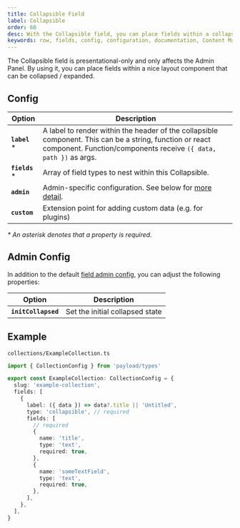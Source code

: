 ```yaml
---
title: Collapsible Field
label: Collapsible
order: 60
desc: With the Collapsible field, you can place fields within a collapsible layout component that can be collapsed / expanded.
keywords: row, fields, config, configuration, documentation, Content Management System, cms, headless, javascript, node, react, nextjs
---
```


<Banner>
  The Collapsible field is presentational-only and only affects the Admin Panel. By using it, you
  can place fields within a nice layout component that can be collapsed / expanded.
</Banner>

<LightDarkImage
  srcLight="https://payloadcms.com/images/docs/fields/collapsible.png"
  srcDark="https://payloadcms.com/images/docs/fields/collapsible-dark.png"
  alt="Shows a Collapsible field in the Payload Admin Panel"
  caption="Admin Panel screenshot of a Collapsible field"
/>

## Config

| Option          | Description                                                                                                                                                                  |
| --------------- | ---------------------------------------------------------------------------------------------------------------------------------------------------------------------------- |
| **`label`** \*  | A label to render within the header of the collapsible component. This can be a string, function or react component. Function/components receive `({ data, path })` as args. |
| **`fields`** \* | Array of field types to nest within this Collapsible.                                                                                                                        |
| **`admin`**     | Admin-specific configuration. See below for [more detail](#admin-config).                                                                                                    |
| **`custom`**    | Extension point for adding custom data (e.g. for plugins)                                                                                                                    |

_\* An asterisk denotes that a property is required._

## Admin Config

In addition to the default [field admin config](/docs/fields/overview#admin-config), you can adjust the following properties:

| Option              | Description                     |
| ------------------- | ------------------------------- |
| **`initCollapsed`** | Set the initial collapsed state |

## Example

`collections/ExampleCollection.ts`

```ts
import { CollectionConfig } from 'payload/types'

export const ExampleCollection: CollectionConfig = {
  slug: 'example-collection',
  fields: [
    {
      label: ({ data }) => data?.title || 'Untitled',
      type: 'collapsible', // required
      fields: [
        // required
        {
          name: 'title',
          type: 'text',
          required: true,
        },
        {
          name: 'someTextField',
          type: 'text',
          required: true,
        },
      ],
    },
  ],
}
```
